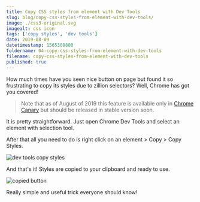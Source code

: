 ```yaml
---
title: Copy CSS styles from element with Dev Tools
slug: blog/copy-css-styles-from-element-with-dev-tools/
image: ./css3-original.svg
imagealt: css icon
tags: ['copy styles', 'dev tools']
date: 2019-08-09
datetimestamp: 1565308800
foldername: 04-copy-css-styles-from-element-with-dev-tools
filename: copy-css-styles-from-element-with-dev-tools
published: true
---
```


How much times have you seen nice button on page but found it so frustrating to copy its styles due to zillion selectors? Well, Chrome has got you covered!

> Note that as of August of 2019 this feature is available only in [Chrome Canary](https://www.google.com/chrome/canary/) but should be released in stable version soon.

It is pretty straightforward. Just open Chrome Dev Tools and select an element with selection tool.

After that all you need to do is right click on an element > Copy > Copy Styles.

![dev tools copy styles](devtools.png)

And that's it! Styles are copied to your clipboard and ready to use.

![copied button](result.png)

Really simple and useful trick everyone should know!
